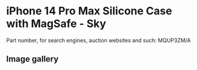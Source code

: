 
# iPhone 14 Pro Max Silicone Case with MagSafe - Sky

Part number, for search engines, auction websites and such: MQUP3ZM/A

## Image gallery

<div style={{ width: "768px" }}>
  <GalleryComponent
    images={[
      {
        original: "/everysource/MQUP3.png",
        thumbnail: "/everypreview/MQUP3.png",
      },
      {
        original: "/everysource/MQUP3_AV1.png",
        thumbnail: "/everypreview/MQUP3_AV1.png",
      },
      {
        original: "/everysource/MQUP3_AV2.png",
        thumbnail: "/everypreview/MQUP3_AV2.png",
      },
      {
        original: "/everysource/MQUP3_AV3.png",
        thumbnail: "/everypreview/MQUP3_AV3.png",
      }
    ]}
  />
</div>